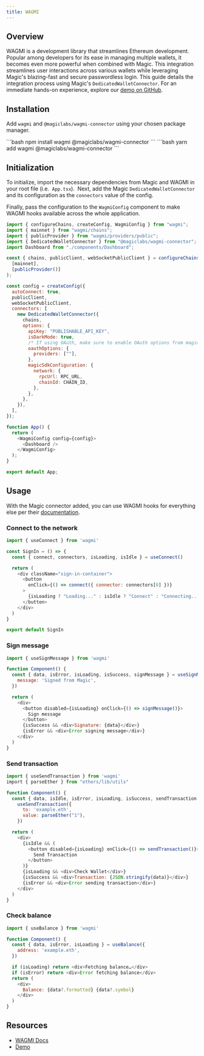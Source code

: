 ```yaml
---
title: WAGMI
---
```


## Overview

WAGMI is a development library that streamlines Ethereum development. Popular among developers for its ease in managing multiple wallets, it becomes even more powerful when combined with Magic. This integration streamlines user interactions across various wallets while leveraging Magic's blazing-fast and secure passwordless login. This guide details the integration process using Magic's `DedicatedWalletConnector`. For an immediate hands-on experience, explore our [demo on GitHub](https://github.com/magiclabs/wagmi-magic-connector-demo).

## Installation

Add `wagmi` and `@magiclabs/wagmi-connector` using your chosen package manager.

<Tabs>
<Tab title="NPM">
```bash
npm install wagmi @magiclabs/wagmi-connector
```
</Tab>
<Tab title="Yarn">
```bash
yarn add wagmi @magiclabs/wagmi-connector
```
</Tab>
</Tabs>


## Initialization

To initialize, import the necessary dependencies from Magic and WAGMI in your root file (i.e.  `App.tsx`). ⁠ ⁠Next, add the Magic `DedicatedWalletConnector` and its configuration as the `connectors` value of the config.

Finally, pass the configuration to the `WagmiConfig` component to make WAGMI hooks available across the whole application.

```javascript JavaScript icon="square-js"
import { configureChains, createConfig, WagmiConfig } from "wagmi";
import { mainnet } from "wagmi/chains";
import { publicProvider } from "wagmi/providers/public";
import { DedicatedWalletConnector } from "@magiclabs/wagmi-connector";
import Dashboard from "./components/Dashboard";

const { chains, publicClient, webSocketPublicClient } = configureChains(
  [mainnet],
  [publicProvider()]
);

const config = createConfig({
  autoConnect: true,
  publicClient,
  webSocketPublicClient,
  connectors: [
    new DedicatedWalletConnector({
      chains,
      options: {
        apiKey: "PUBLISHABLE_API_KEY",
        isDarkMode: true,
        /* If using OAuth, make sure to enable OAuth options from magic dashboard */
        oauthOptions: {
          providers: [""],
        },
        magicSdkConfiguration: {
          network: {
            rpcUrl: RPC_URL,
            chainId: CHAIN_ID,
          },
        },
      },
    }),
  ],
});

function App() {
  return (
    <WagmiConfig config={config}>
      <Dashboard />
    </WagmiConfig>
  );
}

export default App;
```



## Usage


With the Magic connector added, you can use WAGMI hooks for everything else per their [documentation](https://wagmi.sh/react/getting-started).

### Connect to the network

```javascript JavaScript icon="square-js"
import { useConnect } from 'wagmi'

const SignIn = () => {
  const { connect, connectors, isLoading, isIdle } = useConnect()

  return (
    <div className="sign-in-container">
      <button
        onClick={() => connect({ connector: connectors[0] })}
      >
        {isLoading ? "Loading..." : isIdle ? "Connect" : "Connecting..."}
      </button>
    </div>
  )
}

export default SignIn
```

### Sign message

```javascript JavaScript icon="square-js"
import { useSignMessage } from 'wagmi'

function Component() {
  const { data, isError, isLoading, isSuccess, signMessage } = useSignMessage({
    message: 'Signed from Magic',
  })

  return (
    <div>
      <button disabled={isLoading} onClick={() => signMessage()}>
        Sign message
      </button>
      {isSuccess && <div>Signature: {data}</div>}
      {isError && <div>Error signing message</div>}
    </div>
  )
}
```

### Send transaction

```javascript JavaScript icon="square-js"
import { useSendTransaction } from 'wagmi'
⁠import { parseEther } from "ethers/lib/utils"

function Component() {
  const { data, isIdle, isError, isLoading, isSuccess, sendTransaction } =
    useSendTransaction({
      to: 'example.eth',
      value: parseEther("1"),
    })

  return (
    <div>
      {isIdle && (
        <button disabled={isLoading} onClick={() => sendTransaction()}>
          Send Transaction
        </button>
      )}
      {isLoading && <div>Check Wallet</div>}
      {isSuccess && <div>Transaction: {JSON.stringify(data)}</div>}
      {isError && <div>Error sending transaction</div>}
    </div>
  )
}
```

### Check balance


```javascript JavaScript icon="square-js"
import { useBalance } from 'wagmi'

function Component() {
  const { data, isError, isLoading } = useBalance({
    address: 'example.eth',
  })

  if (isLoading) return <div>Fetching balance…</div>
  if (isError) return <div>Error fetching balance</div>
  return (
    <div>
      Balance: {data?.formatted} {data?.symbol}
    </div>
  )
}
```

## Resources

* [WAGMI Docs](https://wagmi.sh/react/getting-started)
* [Demo](https://github.com/magiclabs/wagmi-magic-connector-demo)


